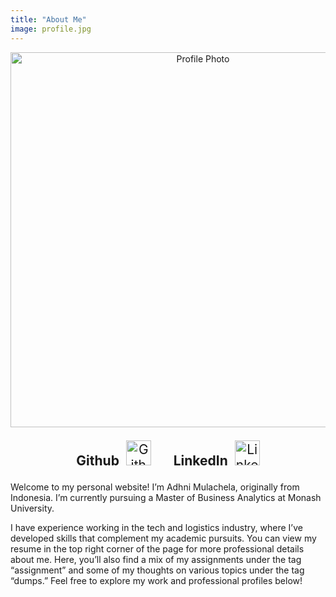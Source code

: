 ```yaml
---
title: "About Me"
image: profile.jpg
---
```



::: {style="text-align: center;"}
<img src="profile.jpeg" alt="Profile Photo" style="width: 600px; height: auto; max-width: 100%;"/>
:::



<div style="text-align: center; font-size: 1.5em;">
  <a href="https://github.com/adhni" style="text-decoration: none; margin: 0 15px;">
    <strong>Github</strong>
    <img src="https://github.githubassets.com/images/modules/logos_page/GitHub-Mark.png" alt="Github" style="width: 40px; margin-left: 5px;"/>
  </a>
  <a href="https://www.linkedin.com/in/adhni/" style="text-decoration: none; margin: 0 15px;">
    <strong>LinkedIn</strong>
    <img src="https://upload.wikimedia.org/wikipedia/commons/c/ca/LinkedIn_logo_initials.png" alt="LinkedIn" style="width: 40px; margin-left: 5px;"/>
  </a>
</div>

Welcome to my personal website! I’m Adhni Mulachela, originally from Indonesia. I’m currently pursuing a Master of Business Analytics at Monash University.

I have experience working in the tech and logistics industry, where I’ve developed skills that complement my academic pursuits. You can view my resume in the top right corner of the page for more professional details about me. Here, you’ll also find a mix of my assignments under the tag “assignment” and some of my thoughts on various topics under the tag “dumps.” Feel free to explore my work and professional profiles below!

